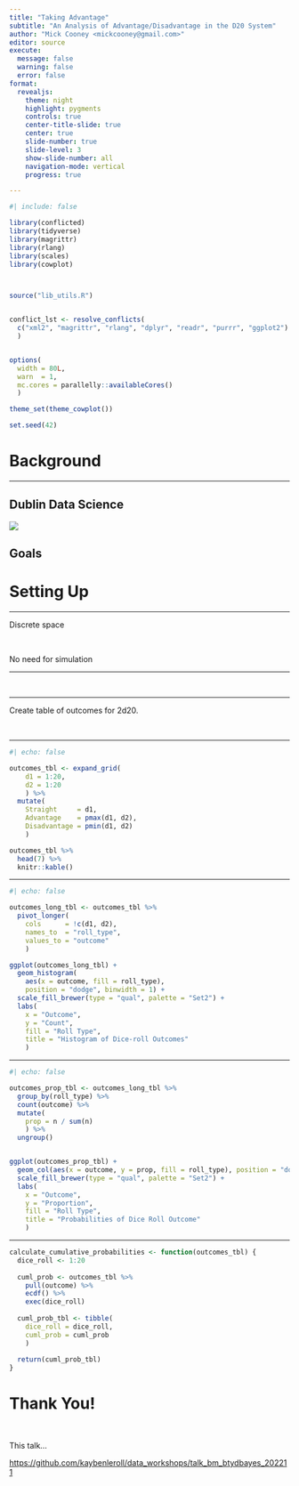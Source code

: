 ```yaml
---
title: "Taking Advantage"
subtitle: "An Analysis of Advantage/Disadvantage in the D20 System"
author: "Mick Cooney <mickcooney@gmail.com>"
editor: source
execute:
  message: false
  warning: false
  error: false
format:
  revealjs:
    theme: night
    highlight: pygments
    controls: true
    center-title-slide: true
    center: true
    slide-number: true
    slide-level: 3
    show-slide-number: all
    navigation-mode: vertical
    progress: true

---
```


```r
#| include: false

library(conflicted)
library(tidyverse)
library(magrittr)
library(rlang)
library(scales)
library(cowplot)



source("lib_utils.R")


conflict_lst <- resolve_conflicts(
  c("xml2", "magrittr", "rlang", "dplyr", "readr", "purrr", "ggplot2")
  )


options(
  width = 80L,
  warn  = 1,
  mc.cores = parallelly::availableCores()
  )

theme_set(theme_cowplot())

set.seed(42)
```



# Background

---







## Dublin Data Science

![](img/dds_pedro.png)



## Goals



# Setting Up

---


Discrete space

\

No need for simulation

---

\


\begin{eqnarray*}
1d20 &\rightarrow&  20 \text{ possible outcomes} \\
2d20 &\rightarrow& 400 \text{ possible outcomes}
\end{eqnarray*}

---

Create table of outcomes for 2d20.

\

\begin{eqnarray*}
\text{Straight: }   &\rightarrow& \text{ use first die} \\
\text{Adv/Disadv: } &\rightarrow& \text{ use max/min of two dice}
\end{eqnarray*}


---

```r
#| echo: false

outcomes_tbl <- expand_grid(
    d1 = 1:20,
    d2 = 1:20
    ) %>%
  mutate(
    Straight     = d1,
    Advantage    = pmax(d1, d2),
    Disadvantage = pmin(d1, d2)
    )

outcomes_tbl %>%
  head(7) %>%
  knitr::kable()
```

---

```r
#| echo: false

outcomes_long_tbl <- outcomes_tbl %>%
  pivot_longer(
    cols      = !c(d1, d2),
    names_to  = "roll_type",
    values_to = "outcome"
    )

ggplot(outcomes_long_tbl) +
  geom_histogram(
    aes(x = outcome, fill = roll_type),
    position = "dodge", binwidth = 1) +
  scale_fill_brewer(type = "qual", palette = "Set2") +
  labs(
    x = "Outcome",
    y = "Count",
    fill = "Roll Type",
    title = "Histogram of Dice-roll Outcomes"
    )
```

---

```r
#| echo: false

outcomes_prop_tbl <- outcomes_long_tbl %>%
  group_by(roll_type) %>%
  count(outcome) %>%
  mutate(
    prop = n / sum(n)
    ) %>%
  ungroup()


ggplot(outcomes_prop_tbl) +
  geom_col(aes(x = outcome, y = prop, fill = roll_type), position = "dodge") +
  scale_fill_brewer(type = "qual", palette = "Set2") +
  labs(
    x = "Outcome",
    y = "Proportion",
    fill = "Roll Type",
    title = "Probabilities of Dice Roll Outcome"
    )
```

---

```r
calculate_cumulative_probabilities <- function(outcomes_tbl) {
  dice_roll <- 1:20
  
  cuml_prob <- outcomes_tbl %>%
    pull(outcome) %>%
    ecdf() %>% 
    exec(dice_roll)
  
  cuml_prob_tbl <- tibble(
    dice_roll = dice_roll,
    cuml_prob = cuml_prob
    )
  
  return(cuml_prob_tbl)
}

```




# Thank You!

\


This talk...

[https://github.com/kaybenleroll/data_workshops/talk_bm_btydbayes_202211]()

\












